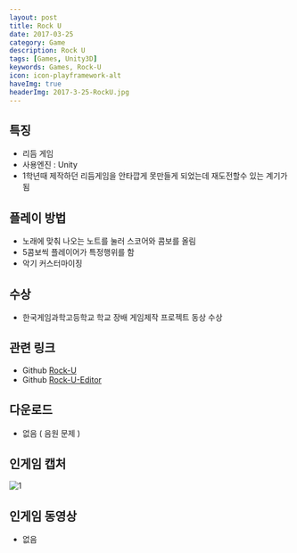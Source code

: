 ```yaml
---
layout: post
title: Rock U
date: 2017-03-25
category: Game
description: Rock U
tags: [Games, Unity3D]
keywords: Games, Rock-U
icon: icon-playframework-alt
haveImg: true
headerImg: 2017-3-25-RockU.jpg
---
```


## 특징

- 리듬 게임
- 사용엔진 : Unity
- 1학년때 제작하던 리듬게임을 안타깝게 못만들게 되었는데 재도전할수 있는 계기가됨

## 플레이 방법

- 노래에 맞춰 나오는 노트를 눌러 스코어와 콤보를 올림
- 5콤보씩 플레이어가 특정행위를 함
- 악기 커스터마이징

## 수상

- 한국게임과학고등학교 학교 장배 게임제작 프로젝트 동상 수상

## 관련 링크

- Github [Rock-U](https://github.com/GanZinam/Rock-U)
- Github [Rock-U-Editor](https://github.com/GanZinam/Rock-U-Editor)

## 다운로드

- 없음 ( 음원 문제 )

## 인게임 캡처

![1](/img/2017-3-25-RockU/1.jpg)

## 인게임 동영상

- 없음
